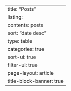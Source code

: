 ---
title: "Posts"
listing:
  contents: posts
  sort: "date desc"
  type: table
  categories: true
  sort-ui: true
  filter-ui: true
page-layout: article
title-block-banner: true
---